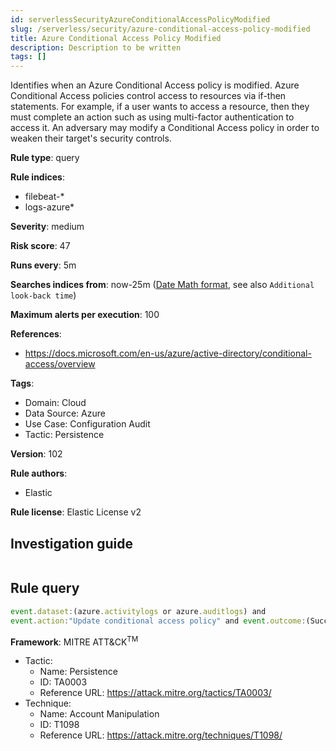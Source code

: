 ```yaml
---
id: serverlessSecurityAzureConditionalAccessPolicyModified
slug: /serverless/security/azure-conditional-access-policy-modified
title: Azure Conditional Access Policy Modified
description: Description to be written
tags: []
---
```


<div id="azure-conditional-access-policy-modified"></div>

Identifies when an Azure Conditional Access policy is modified. Azure Conditional Access policies control access to resources via if-then statements. For example, if a user wants to access a resource, then they must complete an action such as using multi-factor authentication to access it. An adversary may modify a Conditional Access policy in order to weaken their target's security controls.

**Rule type**: query

**Rule indices**: 

* filebeat-*
* logs-azure*

**Severity**: medium

**Risk score**: 47

**Runs every**: 5m

**Searches indices from**: now-25m ([Date Math format](((ref))/common-options.html#date-math), see also <DocLink id="serverlessSecurityRulesUiCreate" section="set-the-rules-schedule">`Additional look-back time`</DocLink>)

**Maximum alerts per execution**: 100

**References**: 

* https://docs.microsoft.com/en-us/azure/active-directory/conditional-access/overview

**Tags**: 

* Domain: Cloud
* Data Source: Azure
* Use Case: Configuration Audit
* Tactic: Persistence

**Version**: 102

**Rule authors**: 

* Elastic

**Rule license**: Elastic License v2

## Investigation guide

```markdown

```

## Rule query

```js
event.dataset:(azure.activitylogs or azure.auditlogs) and
event.action:"Update conditional access policy" and event.outcome:(Success or success)

```

**Framework**: MITRE ATT&CK<sup>TM</sup>

* Tactic:
    * Name: Persistence
    * ID: TA0003
    * Reference URL: https://attack.mitre.org/tactics/TA0003/
* Technique:
    * Name: Account Manipulation
    * ID: T1098
    * Reference URL: https://attack.mitre.org/techniques/T1098/


